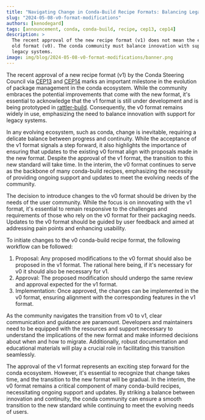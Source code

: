 ```yaml
---
title: "Navigating Change in Conda-Build Recipe Formats: Balancing Legacy and Innovation"
slug: "2024-05-08-v0-format-modifications"
authors: [kenodegard]
tags: [announcement, conda, conda-build, recipe, cep13, cep14]
description: >
  The recent approval of the new recipe format (v1) does not mean the end of the
  old format (v0). The conda community must balance innovation with support for
  legacy systems.
image: img/blog/2024-05-08-v0-format-modifications/banner.png
---
```


[cep13]: https://github.com/conda/ceps/blob/main/cep-13.md
[cep14]: https://github.com/conda/ceps/blob/main/cep-14.md
[rattler-build]: https://prefix-dev.github.io/rattler-build/latest/

The recent approval of a new recipe format (v1) by the Conda Steering Council
via [CEP13][cep13] and [CEP14][cep14] marks an important milestone in the
evolution of package management in the conda ecosystem. While the community
embraces the potential improvements that come with the new format, it's
essential to acknowledge that the v1 format is still under development and is
being prototyped in [rattler-build][rattler-build]. Consequently, the v0 format
remains widely in use, emphasizing the need to balance innovation with support
for legacy systems.

In any evolving ecosystem, such as conda, change is inevitable, requiring a
delicate balance between progress and continuity. While the acceptance of the v1
format signals a step forward, it also highlights the importance of ensuring
that updates to the existing v0 format align with proposals made in the new
format. Despite the approval of the v1 format, the transition to this new
standard will take time. In the interim, the v0 format continues to serve as the
backbone of many conda-build recipes, emphasizing the necessity of providing
ongoing support and updates to meet the evolving needs of the community.

The decision to introduce changes to the v0 format should be driven by the needs
of the user community. While the focus is on innovating with the v1 format, it's
essential to remain responsive to the challenges and requirements of those who
rely on the v0 format for their packaging needs. Updates to the v0 format should
be guided by user feedback and aimed at addressing pain points and enhancing
usability.

To initiate changes to the v0 conda-build recipe format, the following workflow
can be followed:

1. Proposal: Any proposed modifications to the v0 format should also be proposed
   in the v1 format. The rational here being, if it's necessary for v0 it should
   also be necessary for v1.
2. Approval: The proposed modification should undergo the same review and
   approval expected for the v1 format.
3. Implementation: Once approved, the changes can be implemented in the v0
   format, ensuring alignment with the corresponding features in the v1 format.

As the community navigates the transition from v0 to v1, clear communication and
guidance are paramount. Developers and maintainers need to be equipped with the
resources and support necessary to understand the implications of the new format
and make informed decisions about when and how to migrate. Additionally, robust
documentation and educational materials will play a crucial role in facilitating
this transition seamlessly.

The approval of the v1 format represents an exciting step forward for the conda
ecosystem. However, it's essential to recognize that change takes time, and the
transition to the new format will be gradual. In the interim, the v0 format
remains a critical component of many conda-build recipes, necessitating ongoing
support and updates. By striking a balance between innovation and continuity,
the conda community can ensure a smooth transition to the new standard while
continuing to meet the evolving needs of users.

